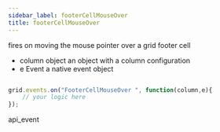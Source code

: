 ```yaml
---
sidebar_label: footerCellMouseOver
title: footerCellMouseOver
---
```



          


<Short>

fires on moving the mouse pointer over a grid footer cell


</Short>



- column		object		an object with a column configuration
- e				Event		a native event object


~~~js

grid.events.on("FooterCellMouseOver ", function(column,e){
    // your logic here
});


~~~
 api_event

<Descr>






</Descr>

